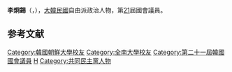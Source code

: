 {{Unreferenced|time=2020-07-15T07:43:42+00:00}}
{{Infobox politician
| name = 李炯錫<br>{{lang|ko|이형석}}
| image = 
| caption = 
| birth_date = {{Birth date and age|1961|10|5}}
| birth_place = 
| residence = {{KOR}}[[光州|光州]]
| nationality = {{ROK}}
| party = {{MPK}}
| other_names = 
| alma_mater = [[朝鮮大學_(韓國)|朝鮮大學]]、[[全南大學|全南大學]]
| office = {{flagicon|South Korea}} 第21屆[[韓國國會|韓國國會]]議員
| term_start = 2020年5月30日
| term_end = 
| constituency = [[光州|光州]][[北區_(光州)|北區]]乙
| predecessor = {{tsl|ko|최경환 (1959년)|崔敬煥}}
| successor = 
}}

'''李炯錫'''（{{kor|이형석|李炯錫|Lee Hyung-seok}}，{{bd|1961年|10月5日}}），[[大韓民國|大韓民國]]自由派政治人物，第[[第21屆大韓民國國會議員名單|21]]屆國會議員。

== 参考文献 ==
<references />

{{DEFAULTSORT:Lee Hyung-seok}}
[[Category:韓國朝鮮大學校友|Category:韓國朝鮮大學校友]]
[[Category:全南大學校友|Category:全南大學校友]]
[[Category:第二十一屆韓國國會議員|Category:第二十一屆韓國國會議員]]
[[Category:李姓|H]]
[[Category:共同民主黨人物|Category:共同民主黨人物]]